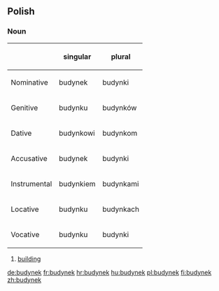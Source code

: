 ==Polish==

===Noun===
{| border="1"
|-----
!
!singular
! plural
|-----
! Nominative
| budynek
| budynki
|-----
! Genitive
| budynku
| budynków
|-----
! Dative
| budynkowi
| budynkom
|-----
! Accusative
| budynek
| budynki
|-----
! Instrumental
| budynkiem
| budynkami
|-----
! Locative
| budynku
| budynkach
|-----
! Vocative
| budynku
| budynki
|}

# [[building]]

[[de:budynek]]
[[fr:budynek]]
[[hr:budynek]]
[[hu:budynek]]
[[pl:budynek]]
[[fi:budynek]]
[[zh:budynek]]